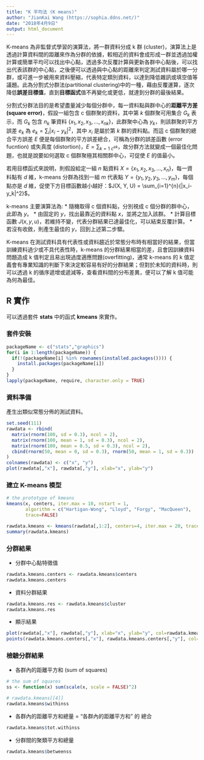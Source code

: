 ---
title: "K 平均法 (K means)"
author: "JianKai Wang (https://sophia.ddns.net/)"
date: "2018年4月9日"
output: html_document
---

K-means 為非監督式學習的演算法，將一群資料分成 k 群 (cluster)，演算法上是透過計算資料間的距離來作為分群的依據，較相近的資料會成形成一群並透過加權計算或簡單平均可以找出中心點，透過多次反覆計算與更新各群中心點後，可以找出代表該群的中心點，之後便可以透過與中心點的距離來判定測試資料屬於哪一分群，或可進一步被用來資料壓縮，代表特定類別資料，以達到降低雜訊或填空值等議題。此為分割式分群法(partitional clustering)中的一種，藉由反覆運算，逐次降低**誤差目標值**，直到**目標函式**值不再變化或更低，就達到分群的最後結果。

分割式分群法目的是希望盡量減少每個分群中，每一資料點與群中心的**距離平方差 (square error)**，假設一組包含 c 個群聚的資料，其中第 $k$ 個群聚可用集合 $G_k$ 表示，而 $G_k$ 包含 $n_k$ 筆資料 $\{x_1, x_2, x_3, ... , x_{nk}\}$，此群聚中心為 $y_k$，則該群聚的平方誤差 $e_k$ 為 $e_k = \sum_i{|x_i-y_k|^2}$，其中 $x_i$ 是屬於第 $k$ 群的資料點。而這 c 個群聚的總合平方誤差 $E$ 便是每個群聚的平方誤差總合，可稱為分群的誤差函數 (error fucntion) 或失真度 (distortion)，$E = \sum_{k=1~c^{ek}}$，故分群方法就變成一個最佳化問題，也就是說要如何選取 c 個群聚極其相關群中心，可促使 $E$ 的值最小。

若用目標函式來說明，則假設給定一組 $n$ 點資料 $X = \{x_1,x_2,x_3, ... ,x_n\}$，每一資料點有 $d$ 維，k-means 分群為找到一組 $m$ 代表點 $Y = \{y_1, y_2, y_3, ... ,y_m\}$，每個點亦是 $d$ 維，促使下方目標函數越小越好：$J(X, Y, U) = \sum_{i=1}^{n}{|x_i-y_k|^2}$。

k-means 主要演算法為:
* 隨機取得 c 個資料點，分別視成 c 個分群的群中心，此即為 $y$。
* 由固定的 $y$，找出最靠近的資料點 $x$，並將之加入該群。
* 計算目標函數 $J(x, y, u)$，若維持不變，代表分群結果已達最佳化，可以結束反覆計算。
* 若沒有收斂，則產生最佳的 $y$，回到上述第二步驟。

K-means 在測試資料具有代表性或資料趨近於常態分布時有相當好的結果，但當訓練資料過少或不具代表性時，k-means 的分群結果相當的差，且會因訓練資料問題造成 k 值判定且易出現過度適應問題(overfitting)，通常 k-means 的 k 值定義會有專業知識的判斷下來決定較容易有好的分群結果；但對於未知的資料時，則可以透過 k 的循序遞增或遞減等，查看資料間的分布差異，便可以了解 k 值可能為何為最佳。

## R 實作

可以透過套件 **stats** 中的函式 **kmeans** 來實作。

### 套件安裝

```{r}
packageName <- c("stats","graphics")
for(i in 1:length(packageName)) {
  if(!(packageName[i] %in% rownames(installed.packages()))) {
    install.packages(packageName[i])
  }
}
lapply(packageName, require, character.only = TRUE)
```

### 資料準備

產生出類似常態分佈的測試資料。

```{r}
set.seed(111)
rawdata <- rbind(
  matrix(rnorm(100, sd = 0.3), ncol = 2),
  matrix(rnorm(100, mean = 1, sd = 0.3), ncol = 2),
  matrix(rnorm(100, mean = 0.5, sd = 0.3), ncol = 2),
  cbind(rnorm(50, mean = 0, sd = 0.3), rnorm(50, mean = 1, sd = 0.3))
)
colnames(rawdata) <- c("x", "y")
plot(rawdata[,"x"], rawdata[,"y"], xlab="x", ylab="y")
```

### 建立 K-means 模型

```r
# the prototype of kmeans
kmeans(x, centers, iter.max = 10, nstart = 1,
       algorithm = c("Hartigan-Wong", "Lloyd", "Forgy", "MacQueen"),
       trace=FALSE)
```

```{r}
rawdata.kmeans <- kmeans(rawdata[,1:2], centers=4, iter.max = 20, trace = TRUE, algorithm = "Hartigan-Wong")
summary(rawdata.kmeans)
```

### 分群結果

* 分群中心點特徵值

```{r}
rawdata.kmeans.centers <- rawdata.kmeans$centers
rawdata.kmeans.centers
```

* 資料分群結果

```{r}
rawdata.kmeans.res <- rawdata.kmeans$cluster
rawdata.kmeans.res
```

* 顯示結果

```{r}
plot(rawdata[,"x"], rawdata[,"y"], xlab="x", ylab="y", col=rawdata.kmeans.res+2)
points(rawdata.kmeans.centers[,"x"], rawdata.kmeans.centers[,"y"], col="black", pch = 3, cex=1)
```

### 檢驗分群結果

* 各群內的距離平方和 (sum of squares)

```r
# the sum of squares
ss <- function(x) sum(scale(x, scale = FALSE)^2)
```

```{r}
# rawdata.kmeans[[4]]
rawdata.kmeans$withinss
```

* 各群內的距離平方和總量 = "各群內的距離平方和" 的 總合

```{r}
rawdata.kmeans$tot.withinss
```

* 分群間的聚類平方和總量

```{r}
rawdata.kmeans$betweenss
```





